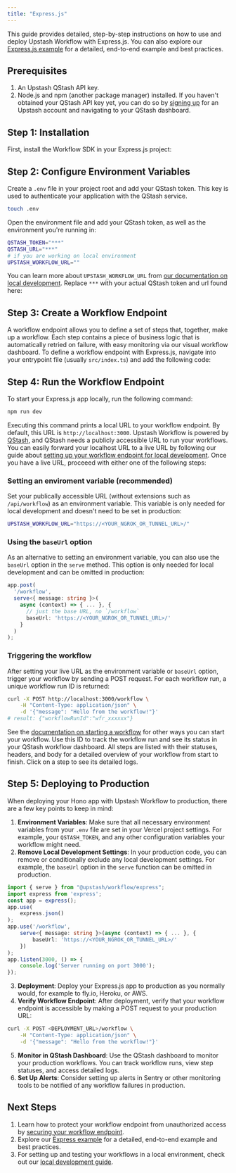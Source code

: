 ```yaml
---
title: "Express.js"
---
```

This guide provides detailed, step-by-step instructions on how to use and deploy
Upstash Workflow with Express.js. You can also explore our [Express.js example](https://github.com/upstash/workflow-js/tree/main/examples/express)
for a detailed, end-to-end example and best practices.
## Prerequisites
1. An Upstash QStash API key.
2. Node.js and npm (another package manager) installed.
If you haven't obtained your QStash API key yet, you can do so by [signing up](https://console.upstash.com/login) for an Upstash account and navigating to your QStash dashboard.
## Step 1: Installation
First, install the Workflow SDK in your Express.js project:
## Step 2: Configure Environment Variables
Create a `.env` file in your project root and add your QStash token. This key is used to authenticate your application with the QStash service.
```bash Terminal
touch .env
```
Open the environment file and add your QStash token, as well as the environment you're running in:
```bash .env
QSTASH_TOKEN="***"
QSTASH_URL="***"
# if you are working on local environment
UPSTASH_WORKFLOW_URL=""
```
You can learn more about `UPSTASH_WORKFLOW_URL` from [our documentation on local development](https://upstash.com/docs/workflow/howto/local-development).
Replace `***` with your actual QStash token and url found here:
## Step 3: Create a Workflow Endpoint
A workflow endpoint allows you to define a set of steps that, together, make up a workflow. Each step contains a piece of business logic that is automatically retried on failure, with easy monitoring via our visual workflow dashboard.
To define a workflow endpoint with Express.js, navigate into your entrypoint file (usually `src/index.ts`) and add the following code:
## Step 4: Run the Workflow Endpoint
To start your Express.js app locally, run the following command:
```bash Terminal
npm run dev
````
Executing this command prints a local URL to your workflow endpoint. By default, this URL is `http://localhost:3000`.
Upstash Workflow is powered by [QStash](/qstash/overall/getstarted), and QStash needs a publicly accessible URL to run your workflows. You can easily forward your localhost URL to a live URL by following our guide about [setting up your workflow endpoint for local development](/workflow/howto/local-development).
Once you have a live URL, proceeed with either one of the following steps:
### Setting an enviroment variable (recommended)
Set your publically accessible URL (without extensions such as `/api/workflow`) as an environment variable. This variable is only needed for local development and doesn't need to be set in production:
```bash .env
UPSTASH_WORKFLOW_URL="https://<YOUR_NGROK_OR_TUNNEL_URL>/"
```
### Using the `baseUrl` option
As an alternative to setting an environment variable, you can also use the `baseUrl` option in the `serve` method. This option is only needed for local development and can be omitted in production:
```typescript src/index.ts
app.post(
  '/workflow',
  serve<{ message: string }>(
    async (context) => { ... }, {
      // just the base URL, no `/workflow`
      baseUrl: 'https://<YOUR_NGROK_OR_TUNNEL_URL>/'
    }
  )
);
```
### Triggering the workflow
After setting your live URL as the environment variable or `baseUrl` option, trigger your workflow by sending a POST request. For each workflow run, a unique workflow run ID is returned:
```bash Terminal
curl -X POST http://localhost:3000/workflow \
    -H "Content-Type: application/json" \
    -d '{"message": "Hello from the workflow!"}'
# result: {"workflowRunId":"wfr_xxxxxx"}
```
See the [documentation on starting a workflow](/workflow/howto/start) for other ways you can start your workflow.
Use this ID to track the workflow run and see its status in your QStash workflow dashboard. All steps are listed with their statuses, headers, and body for a detailed overview of your workflow from start to finish. Click on a step to see its detailed logs.
## Step 5: Deploying to Production
When deploying your Hono app with Upstash Workflow to production, there are a few key points to keep in mind:
1. **Environment Variables**: Make sure that all necessary environment variables from your `.env` file are set in your Vercel project settings. For example, your `QSTASH_TOKEN`, and any other configuration variables your workflow might need.
2. **Remove Local Development Settings**: In your production code, you can remove or conditionally exclude any local development settings. For example, the `baseUrl` option in the `serve` function can be omitted in production.
```typescript src/index.ts
import { serve } from "@upstash/workflow/express";
import express from 'express';
const app = express();
app.use(
    express.json()
);
app.use('/workflow',
	serve<{ message: string }>(async (context) => { ... }, {
		baseUrl: 'https://<YOUR_NGROK_OR_TUNNEL_URL>/'
	})
);
app.listen(3000, () => {
    console.log('Server running on port 3000');
});
```
3. **Deployment**: Deploy your Express.js app to production as you normally would, for example to fly.io, Heroku, or AWS.
4. **Verify Workflow Endpoint**: After deployment, verify that your workflow endpoint is accessible by making a POST request to your production URL:
```bash Terminal
curl -X POST <DEPLOYMENT_URL>/workflow \
	-H "Content-Type: application/json" \
	-d '{"message": "Hello from the workflow!"}'
```
5. **Monitor in QStash Dashboard**: Use the QStash dashboard to monitor your production workflows. You can track workflow runs, view step statuses, and access detailed logs.
6. **Set Up Alerts**: Consider setting up alerts in Sentry or other monitoring tools to be notified of any workflow failures in production.
## Next Steps
1. Learn how to protect your workflow endpoint from unauthorized access by [securing your workflow endpoint](/workflow/howto/security).
2. Explore our [Express example](https://github.com/upstash/workflow-js/tree/main/examples/express) for a detailed, end-to-end example and best practices.
3. For setting up and testing your workflows in a local environment, check out our [local development guide](/workflow/howto/local-development).